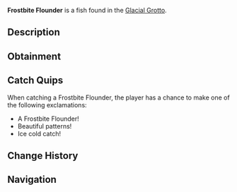 {{FishInfobox
|image          = Frostbite Flounder.png
|rarity         = Rare
|sea            = First Sea
|location       = [[Glacial Grotto]]
|sublocation    = 
|sources        = Fishing Rod
|radar_location = 
|xp             = 300
|weather        = 
|time           = 
|season         = Winter
|bait           = Squid
|base_weight    = 30
|base_value     = 750
|weight_range   = 15
|base_chance    = 25
|base_resil     = 45
}}
'''Frostbite Flounder''' is a {{Rarity|Rare}} fish found in the [[Glacial Grotto]].

== Description ==
{{Description|A flat fish with an ice-like sheen and speckled, snowflake-shaped patterns across its body.|Bestiary Entry}}

== Obtainment ==
{{Description|Camouflaged against the icy grotto floor.|Bestiary Hint}}
{{Fish Availability|
Glacial Grotto
|top_rods      = 
Leviathan's Fang Rod\191530.77\154392.62;
Krampus's Rod\176726.04\165541.78;
Trident Rod\175693.64\152216.41;
Magma Rod\167718.78\157104.56;
Free Spirit Rod\164471.81\142494.12;
Plastic Rod\154489.26\144708.61;
Fast Rod\130629.54\164374.41;
Buddy Bond Rod\114754.96\142426.15;
Fischer's Rod\120754.1\151947.9;
No-Life Rod\157109.65\119392.59;
Ethereal Prism Rod\156277.42\108836.78;
Seraphic Rod\154871.88\109472.22;
Rod Of The Forgotten Fang\145370.19\107654.47;
Challenger's Rod\142766.51\108205.26;
Rod Of The Exalted One\136964.5\106575.65;
Rod Of The Depths\132015.57\105982.85;
Zeus Rod\130744.07\105583.86;
Verdant Shear Rod\128955.89\105417.05;
Blazebringer Rod\124144.93\106287.62;
Depthseeker Rod\119142.68\106987.68;
Avalanche Rod\111673.65\100671.44;
Volcanic Rod\109872.52\95190.7;
Steady Rod\47375.6\47157.97
|recommended   = Trident Rod
}}

== Catch Quips ==
When catching a Frostbite Flounder, the player has a chance to make one of the following exclamations:
* A Frostbite Flounder!
* Beautiful patterns!
* Ice cold catch!

== Change History ==
{{Change History|{{subst:Current Version}}}}

== Navigation ==
{{Fish Navbox|Glacial Grotto}}